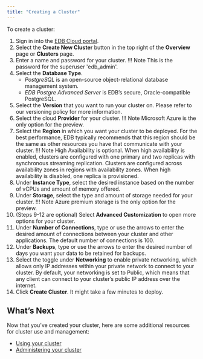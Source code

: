 ```yaml
---
title: "Creating a Cluster"
---
```

To create a cluster:
1. Sign in into the [EDB Cloud portal](https://portal.edbcloud.com).
1. Select the **Create New Cluster** button in the top right of the **Overview** page or **Clusters** page.
3. Enter a name and password for your cluster.
   !!! Note
       This is the password for the superuser 'edb_admin'.
4. Select the **Database Type**.
   - *PostgreSQL* is an open-source object-relational database management system.
   - *EDB Postgre Advanced Server* is EDB’s secure, Oracle-compatible PostgreSQL.
5. Select the **Version** that you want to run your cluster on. Please refer to our versioning policy for more information.
6. Select the cloud **Provider** for your cluster.
   !!! Note
       Microsoft Azure is the only option for the preview.
7. Select the **Region** in which you want your cluster to be deployed. For the best performance, EDB typically recommends that this region should be the same as other resources you have that communicate with your cluster.
   !!! Note
       High Availability is optional. When high availability is enabled, clusters are configured with one primary and two replicas with synchronous streaming replication. Clusters are configured across availability zones in regions with availability zones. When high availability is disabled, one replica is provisioned.
8. Under **Instance Type**, select the desired instance based on the number of vCPUs and amount of memory offered.
9. Under **Storage**, select the type and amount of storage needed for your cluster.
   !!! Note
       Azure premium storage is the only option for the preview.
10. (Steps 9-12 are optional) Select **Advanced Customization** to open more options for your cluster.
11. Under **Number of Connections**, type or use the arrows to enter the desired amount of connections between your cluster and other applications. The default number of connections is 100.
12. Under **Backups**, type or use the arrows to enter the desired number of days you want your data to be retained for backups.
13. Select the toggle under **Networking** to enable private networking, which allows only IP addresses within your private network to connect to your cluster. By default, your networking is set to Public, which means that any client can connect to your cluster’s public IP address over the internet.
14. Click **Create Cluster**. It might take a few minutes to deploy.

## What’s Next

Now that you’ve created your cluster, here are some additional resources for cluster use and management:



* [Using your cluster]( )
* [Administering your cluster]( )
